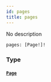 ```yaml
---
id: pages
title: pages
---
```


No description

```graphql
pages: [Page!]!

```

### Type

#### [`Page`](/docs/graphql/objects/page)
